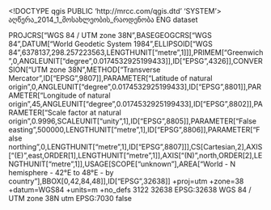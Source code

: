 <!DOCTYPE qgis PUBLIC 'http://mrcc.com/qgis.dtd' 'SYSTEM'>
<qgis version="3.20.0-Odense">
  <identifier>აღწერა_2014_1_მოსახლეობის_რაოდენობა</identifier>
  <parentidentifier></parentidentifier>
  <language>ENG</language>
  <type>dataset</type>
  <title>აღწერა_2014_1_მოსახლეობის_რაოდენობა</title>
  <abstract></abstract>
  <contact>
    <name></name>
    <organization></organization>
    <position></position>
    <voice></voice>
    <fax></fax>
    <email></email>
    <role></role>
  </contact>
  <links/>
  <fees></fees>
  <encoding></encoding>
  <crs>
    <spatialrefsys>
      <wkt>PROJCRS["WGS 84 / UTM zone 38N",BASEGEOGCRS["WGS 84",DATUM["World Geodetic System 1984",ELLIPSOID["WGS 84",6378137,298.257223563,LENGTHUNIT["metre",1]]],PRIMEM["Greenwich",0,ANGLEUNIT["degree",0.0174532925199433]],ID["EPSG",4326]],CONVERSION["UTM zone 38N",METHOD["Transverse Mercator",ID["EPSG",9807]],PARAMETER["Latitude of natural origin",0,ANGLEUNIT["degree",0.0174532925199433],ID["EPSG",8801]],PARAMETER["Longitude of natural origin",45,ANGLEUNIT["degree",0.0174532925199433],ID["EPSG",8802]],PARAMETER["Scale factor at natural origin",0.9996,SCALEUNIT["unity",1],ID["EPSG",8805]],PARAMETER["False easting",500000,LENGTHUNIT["metre",1],ID["EPSG",8806]],PARAMETER["False northing",0,LENGTHUNIT["metre",1],ID["EPSG",8807]]],CS[Cartesian,2],AXIS["(E)",east,ORDER[1],LENGTHUNIT["metre",1]],AXIS["(N)",north,ORDER[2],LENGTHUNIT["metre",1]],USAGE[SCOPE["unknown"],AREA["World - N hemisphere - 42°E to 48°E - by country"],BBOX[0,42,84,48]],ID["EPSG",32638]]</wkt>
      <proj4>+proj=utm +zone=38 +datum=WGS84 +units=m +no_defs</proj4>
      <srsid>3122</srsid>
      <srid>32638</srid>
      <authid>EPSG:32638</authid>
      <description>WGS 84 / UTM zone 38N</description>
      <projectionacronym>utm</projectionacronym>
      <ellipsoidacronym>EPSG:7030</ellipsoidacronym>
      <geographicflag>false</geographicflag>
    </spatialrefsys>
  </crs>
  <extent>
    <spatial miny="0" minz="0" dimensions="2" minx="0" crs="EPSG:32638" maxx="0" maxy="0" maxz="0"/>
    <temporal>
      <period>
        <start></start>
        <end></end>
      </period>
    </temporal>
  </extent>
</qgis>
